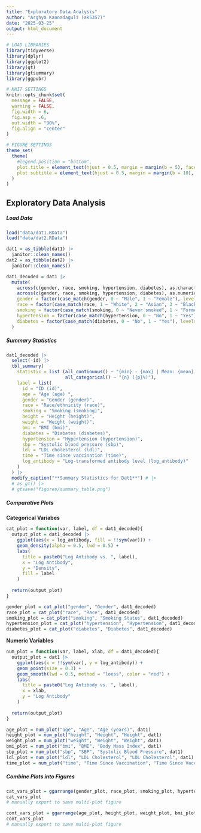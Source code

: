 ```yaml
---
title: "Exploratory Data Analysis"
author: "Arghya Kannadaguli (ak5357)"
date: "2025-03-25"
output: html_document
---
```


```r
# LOAD LIBRARIES
library(tidyverse)
library(dplyr)
library(ggplot2)
library(gt)
library(gtsummary)
library(ggpubr)

# KNIT SETTINGS
knitr::opts_chunk$set(
  message = FALSE,
  warning = FALSE,
  fig.width = 6,
  fig.asp = .6,
  out.width = "90%",
  fig.align = "center"
)

# FIGURE SETTINGS
theme_set(
  theme(
    #legend.position = "bottom",
    plot.title = element_text(hjust = 0.5, margin = margin(b = 5), face = "bold"),
    plot.subtitle = element_text(hjust = 0.5, margin = margin(b = 10), color = "azure4", face = "bold", size = 8)
  )
)
```

## **Exploratory Data Analysis**

##### **Load Data**
```r
load("data/dat1.RData")
load("data/dat2.RData")

dat1 = as_tibble(dat1) |> 
  janitor::clean_names()
dat2 = as_tibble(dat2) |> 
  janitor::clean_names()

dat1_decoded = dat1 |> 
  mutate(
    across(c(gender, race, smoking, hypertension, diabetes), as.character),
    across(c(gender, race, smoking, hypertension, diabetes), as.numeric),
    gender = factor(case_match(gender, 0 ~ "Male", 1 ~ "Female"), levels = c("Male", "Female")),
    race = factor(case_match(race, 1 ~ "White", 2 ~ "Asian", 3 ~ "Black", 4 ~ "Hispanic"), levels = c("White", "Asian", "Black", "Hispanic")),
    smoking = factor(case_match(smoking, 0 ~ "Never smoked", 1 ~ "Former smoker", 2 ~ "Current smoker"), levels = c("Never smoked", "Former smoker", "Current smoker")),
    hypertension = factor(case_match(hypertension, 0 ~ "No", 1 ~ "Yes"), levels = c("No", "Yes")),
    diabetes = factor(case_match(diabetes, 0 ~ "No", 1 ~ "Yes"), levels = c("No", "Yes"))
  )
```

##### **Summary Statistics**
```r
dat1_decoded |> 
  select(-id) |> 
  tbl_summary(
    statistic = list (all_continuous() ~ "{min} - {max} | Mean: {mean} (SD: {sd})", 
                      all_categorical() ~ "{n} ({p}%)"),
    label = list(
      id = "ID (id)",
      age = "Age (age) ",
      gender = "Gender (gender)",
      race = "Race/ethnicity (race)",
      smoking = "Smoking (smoking)",
      height = "Height (height)",
      weight = "Weight (weight)",
      bmi = "BMI (bmi)",
      diabetes = "Diabetes (diabetes)",
      hypertension = "Hypertension (hypertension)",
      sbp = "Systolic blood pressure (sbp)",
      ldl = "LDL cholesterol (ldl)",
      time = "Time since vaccination (time)",
      log_antibody = "Log-transformed antibody level (log_antibody)"
    )
  ) |> 
  modify_caption("**Summary Statistics for Dat1**") # |> 
  # as_gt() |> 
  # gtsave("figures/summary_table.png")
```

##### **Comparative Plots**

**Categorical Variabes**
```r
cat_plot = function(var, label, df = dat1_decoded){
  output_plot = dat1_decoded |> 
    ggplot(aes(x = log_antibody, fill = !!sym(var))) +
    geom_density(alpha = 0.5, lwd = 0.5) +
    labs(
      title = paste0("Log Antibody vs. ", label),
      x = "Log Antibody",
      y = "Density",
      fill = label
    )
  
  return(output_plot)
}

gender_plot = cat_plot("gender", "Gender", dat1_decoded)
race_plot = cat_plot("race", "Race", dat1_decoded)
smoking_plot = cat_plot("smoking", "Smoking Status", dat1_decoded)
hypertension_plot = cat_plot("hypertension", "Hypertension", dat1_decoded)
diabetes_plot = cat_plot("diabetes", "Diabetes", dat1_decoded)
```

**Numeric Variables**
```r
num_plot = function(var, label, xlab, df = dat1_decoded){
  output_plot = dat1 |> 
    ggplot(aes(x = !!sym(var), y = log_antibody)) +
    geom_point(size = 0.3) +
    geom_smooth(lwd = 0.5, method = "loess", color = "red") +
    labs(
      title = paste0("Log Antibody vs. ", label),
      x = xlab,
      y = "Log Antibody"
    )
  
  return(output_plot)
}

age_plot = num_plot("age", "Age", "Age (years)", dat1)
height_plot = num_plot("height", "Height", "Height", dat1)
weight_plot = num_plot("weight", "Weight", "Weight", dat1)
bmi_plot = num_plot("bmi", "BMI", "Body Mass Index", dat1)
sbp_plot = num_plot("sbp", "SBP", "Systolic Blood Pressure", dat1)
ldl_plot = num_plot("ldl", "LDL Cholesterol", "LDL Cholesterol", dat1)
time_plot = num_plot("time", "Time Since Vaccination", "Time Since Vaccination", dat1)
```

##### **Combine Plots into Figures**

```r
cat_vars_plot = ggarrange(gender_plot, race_plot, smoking_plot, hypertension_plot, diabetes_plot, nrow = 2, ncol = 3)
cat_vars_plot
# manually export to save multi-plot figure

cont_vars_plot = ggarrange(age_plot, height_plot, weight_plot, bmi_plot, sbp_plot, ldl_plot, time_plot, nrow = 3, ncol= 3)
cont_vars_plot
# manually export to save multi-plot figure
```



















 
 
 
 

